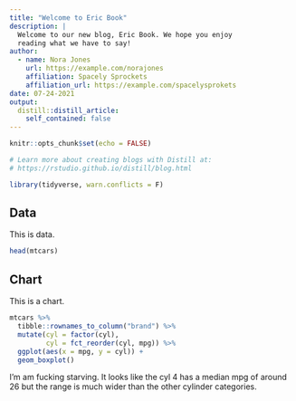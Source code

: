 ```yaml
---
title: "Welcome to Eric Book"
description: |
  Welcome to our new blog, Eric Book. We hope you enjoy 
  reading what we have to say!
author:
  - name: Nora Jones 
    url: https://example.com/norajones
    affiliation: Spacely Sprockets
    affiliation_url: https://example.com/spacelysprokets
date: 07-24-2021
output:
  distill::distill_article:
    self_contained: false
---
```


```r
knitr::opts_chunk$set(echo = FALSE)

# Learn more about creating blogs with Distill at:
# https://rstudio.github.io/distill/blog.html

library(tidyverse, warn.conflicts = F)
```
  
## Data  

This is data.  

```r
head(mtcars)
```


## Chart  

This is a chart.  

```r
mtcars %>% 
  tibble::rownames_to_column("brand") %>% 
  mutate(cyl = factor(cyl),
         cyl = fct_reorder(cyl, mpg)) %>% 
  ggplot(aes(x = mpg, y = cyl)) +
  geom_boxplot()
```

I'm am fucking starving. It looks like the cyl 4 has a median mpg of around 26 but the range is much wider than the other cylinder categories.

